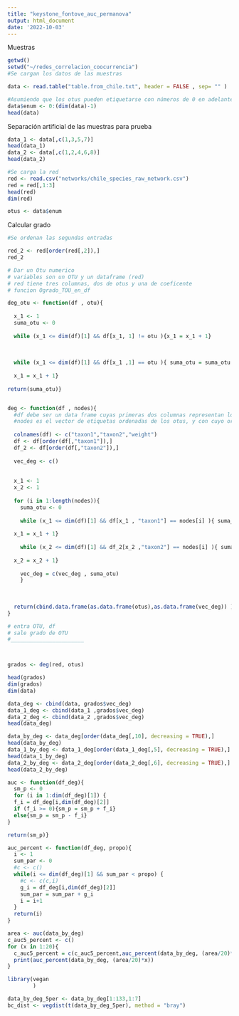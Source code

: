 ```yaml
---
title: "keystone_fontove_auc_permanova"
output: html_document
date: '2022-10-03'
---
```


Muestras 

```r
getwd()
setwd("~/redes_correlacion_coocurrencia")
#Se cargan los datos de las muestras

data <- read.table("table.from_chile.txt", header = FALSE , sep= "" )

#Asumiendo que los otus pueden etiquetarse con números de 0 en adelante, y que la red puede describirse con estas etiquetas, se fijan
data$enum <- 0:(dim(data)-1)
head(data)
```

Separación artificial de las muestras para prueba

```r
data_1 <- data[,c(1,3,5,7)]
head(data_1)
data_2 <- data[,c(1,2,4,6,8)]
head(data_2)
```


```r
#Se carga la red
red <- read.csv("networks/chile_species_raw_network.csv")
red = red[,1:3]
head(red)
dim(red)

otus <- data$enum
```

Calcular grado



```r
#Se ordenan las segundas entradas

red_2 <- red[order(red[,2]),]
red_2
```



```r

# Dar un Otu numerico
# variables son un OTU y un dataframe (red)
# red tiene tres columnas, dos de otus y una de coeficente
# funcion Ogrado_TOU_en_df

deg_otu <- function(df , otu){
  
  x_1 <- 1
  suma_otu <- 0
  
  while (x_1 <= dim(df)[1] && df[x_1, 1] != otu ){x_1 = x_1 + 1}
  
 
  
  while (x_1 <= dim(df)[1] && df[x_1 ,1] == otu ){ suma_otu = suma_otu + df[x_1 ,3]
  
  x_1 = x_1 + 1}
  
return(suma_otu)}


deg <- function(df , nodes){
  #df debe ser un data frame cuyas primeras dos columnas representan los pares de otus, sin redundancias, y la tercera es el peso de la arista
  #nodes es el vector de etiquetas ordenadas de los otus, y con cuyo orden se pueda ordenar las primeras dos columnas de df
  
  colnames(df) <- c("taxon1","taxon2","weight")
  df <- df[order(df[,"taxon1"]),]
  df_2 <- df[order(df[,"taxon2"]),]
  
  vec_deg <- c()
  
  
  x_1 <- 1
  x_2 <- 1
  
  for (i in 1:length(nodes)){
    suma_otu <- 0
    
    while (x_1 <= dim(df)[1] && df[x_1 , "taxon1"] == nodes[i] ){ suma_otu = suma_otu + df[x_1 ,"weight"]
  
  x_1 = x_1 + 1}
    
    while (x_2 <= dim(df)[1] && df_2[x_2 ,"taxon2"] == nodes[i] ){ suma_otu = suma_otu + df_2[x_2 ,"weight"]
  
  x_2 = x_2 + 1}
    
    vec_deg = c(vec_deg , suma_otu)
    }
    
    
  
  return(cbind.data.frame(as.data.frame(otus),as.data.frame(vec_deg)) )
}

# entra OTU, df
# sale grado de OTU
#_______________________



grados <- deg(red, otus)

```






```r
head(grados)
dim(grados)
dim(data)
```
```r

data_deg <- cbind(data, grados$vec_deg)
data_1_deg <- cbind(data_1 ,grados$vec_deg)
data_2_deg <- cbind(data_2 ,grados$vec_deg)
head(data_deg)
```
```r
data_by_deg <- data_deg[order(data_deg[,10], decreasing = TRUE),]
head(data_by_deg)
data_1_by_deg <- data_1_deg[order(data_1_deg[,5], decreasing = TRUE),]
head(data_1_by_deg)
data_2_by_deg <- data_2_deg[order(data_2_deg[,6], decreasing = TRUE),]
head(data_2_by_deg)
```
```r
auc <- function(df_deg){
  sm_p <- 0
  for (i in 1:dim(df_deg)[1]) {
  f_i = df_deg[i,dim(df_deg)[2]]
  if (f_i >= 0){sm_p = sm_p + f_i}
  else{sm_p = sm_p - f_i}
}

return(sm_p)}
```

```r
auc_percent <- function(df_deg, propo){
  i <- 1
  sum_par <- 0
  #c <- c() 
  while(i <= dim(df_deg)[1] && sum_par < propo) {
    #c <- c(c,i)
    g_i = df_deg[i,dim(df_deg)[2]]
    sum_par = sum_par + g_i
    i = i+1
  }
  return(i)
}
```


```r
area <- auc(data_by_deg)
c_auc5_percent <- c()
for (x in 1:20){
  c_auc5_percent = c(c_auc5_percent,auc_percent(data_by_deg, (area/20)*x))
  print(auc_percent(data_by_deg, (area/20)*x))
}
```


```r
library(vegan
        )

data_by_deg_5per <- data_by_deg[1:133,1:7]
bc_dist <- vegdist(t(data_by_deg_5per), method = "bray")

```


```r

```


